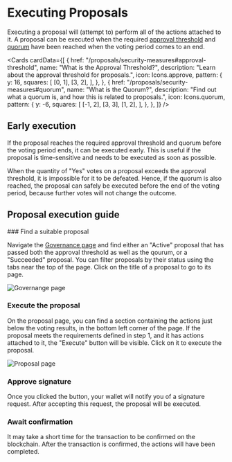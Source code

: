 
# Executing Proposals

Executing a proposal will (attempt to) perform all of the actions attached to it. A proposal can be executed when the required [approval threshold](/proposals/security-measures#approval-threshold) and [quorum](/proposals/security-measures#quorum) have been reached when the voting period comes to an end.

<Cards
  cardData={[
    {
      href: "/proposals/security-measures#approval-threshold",
      name: "What is the Approval Threshold?",
      description: "Learn about the approval threshold for proposals.",
      icon: Icons.approve,
      pattern: {
        y: 16,
        squares: [
          [0, 1],
          [3, 2],
        ],
      },
    },
    {
      href: "/proposals/security-measures#quorum",
      name: "What is the Quorum?",
      description:
        "Find out what a quorum is, and how this is related to proposals.",
      icon: Icons.quorum,
      pattern: {
        y: -6,
        squares: [
          [-1, 2],
          [3, 3],
          [1, 2],
        ],
      },
    },
  ]}
/>

## Early execution

If the proposal reaches the required approval threshold and quorum before the voting period ends, it can be executed early. This is useful if the proposal is time-sensitive and needs to be executed as soon as possible.

<Callout type="info" emoji="ⓘ">
  When the quantity of "Yes" votes on a proposal exceeds the approval threshold,
  it is impossible for it to be defeated. Hence, if the quorum is also reached,
  the proposal can safely be executed before the end of the voting period,
  because further votes will not change the outcome.
</Callout>

## Proposal execution guide

<Steps>
### Find a suitable proposal

Navigate the [Governance page](https://dao.secureseco.org/governance) and find either an "Active" proposal that has passed both the approval threshold as well as the qourum, or a "Succeeded" proposal. You can filter proposals by their status using the tabs near the top of the page. Click on the title of a proposal to go to its page.

![Governange page](/img/governance-page.png)

### Execute the proposal

On the proposal page, you can find a section containing the actions just below the voting results, in the bottom left corner of the page. If the proposal meets the requirements defined in step 1, and it has actions attached to it, the "Execute" button will be visible. Click on it to execute the proposal.

![Proposal page](/img/proposal-page-executable.png)

### Approve signature

Once you clicked the button, your wallet will notify you of a signature request. After accepting this request, the proposal will be executed.

### Await confirmation

It may take a short time for the transaction to be confirmed on the blockchain. After the transaction is confirmed, the actions will have been completed.

</Steps>
